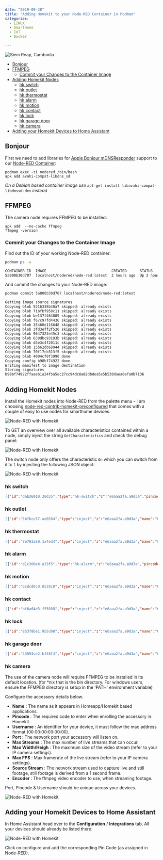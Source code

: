 ```yaml
---
date: "2019-09-28"
title: "Adding Homekit to your Node-RED Container in Podman"
categories:
  - LINUX
  - Smarthome
  - IoT
  - Docker

---
```


![Siem Reap, Cambodia](./photo-kt443t6d_64hdh43hfh6dgjdfhg4_d.jpg)



<!-- TOC -->

- [Bonjour](#bonjour)
- [FFMPEG](#ffmpeg)
    - [Commit your Changes to the Container Image](#commit-your-changes-to-the-container-image)
- [Adding Homekit Nodes](#adding-homekit-nodes)
    - [hk switch](#hk-switch)
    - [hk outlet](#hk-outlet)
    - [hk thermostat](#hk-thermostat)
    - [hk alarm](#hk-alarm)
    - [hk motion](#hk-motion)
    - [hk contact](#hk-contact)
    - [hk lock](#hk-lock)
    - [hk garage door](#hk-garage-door)
    - [hk camera](#hk-camera)
- [Adding your Homekit Devices to Home Assistant](#adding-your-homekit-devices-to-home-assistant)

<!-- /TOC -->


## Bonjour

First we need to add libraries for [Apple Bonjour mDNSResponder](https://pkgs.alpinelinux.org/package/edge/main/x86/avahi-compat-libdns_sd) support to our [Node-RED Container](/home-assistant-open-hab-node-red-io-broker-motion-eye-containerized#node-red):


```
podman exec -ti nodered /bin/bash
apk add avahi-compat-libdns_sd
```

_On a Debian based container image use_ `apt-get install libavahi-compat-libdnssd-dev` _instead_


## FFMPEG

The camera node requires FFMPEG to be installed:


```
apk add  --no-cache ffmpeg
ffmpeg -version
```




### Commit your Changes to the Container Image


Find out the ID of your working Node-RED container:

```bash
podman ps -a

CONTAINER ID  IMAGE                              CREATED      STATUS          NAMES
5a800b30d707  localhost/nodered/node-red:latest  2 hours ago  Up 2 hours ago  nodered
```


And commit the changes to your Node-RED image:

```bash
podman commit 5a800b30d707 localhost/nodered/node-red:latest

Getting image source signatures
Copying blob 5216338b40a7 skipped: already exists
Copying blob 71bfbf950c11 skipped: already exists
Copying blob be137f464809 skipped: already exists
Copying blob f67c97fd4436 skipped: already exists
Copying blob 35460e116648 skipped: already exists
Copying blob 3fd3eff2f520 skipped: already exists
Copying blob 9647323e45c3 skipped: already exists
Copying blob 630dbc93193b skipped: already exists
Copying blob d4e3c4f2011c skipped: already exists
Copying blob 15b62db68044 skipped: already exists
Copying blob 70f17cb313f5 skipped: already exists
Copying blob 4004cf0f3090 done
Copying config b98bf74922 done
Writing manifest to image destination
Storing signatures
b98bf74922ffaaeb1a24fba5ec27cc94dc8a82dbdea5e5b530daea0efa0b7136
```




## Adding Homekit Nodes

Install the Homekit nodes into Node-RED from the palette menu - I am choosing [node-red-contrib-homekit-preconfigured](http://flows.nodered.org/node/node-red-contrib-homekit-preconfigured) that comes with a couple of easy to use nodes for smarthome devices.


![Node-RED with Homekit](./Node-RED_with_Homekit_01.png)


To GET an overview over all available characteristics contained within a node, simply inject the string `GetCharacteristics` and check the debug panel:


![Node-RED with Homekit](./Node-RED_with_Homekit_02.png)


The switch node only offers the characteristic `On` which you can switch from `0` to `1` by injecting the following JSON object:


![Node-RED with Homekit](./Node-RED_with_Homekit_03.png)



### hk switch

```json
[{"id":"dab26010.30d35","type":"hk-switch","z":"e6aaa2fa.a9d3a","pincode":"794-77-253","username":"28:E7:B0:75:80:0C","name":"TestSwitch","port":"51093","interceptget":"No","originalId":"dab26010.30d35","x":230,"y":60,"wires":[["a25b193c.e530b8"]]},{"id":"a25b193c.e530b8","type":"debug","z":"e6aaa2fa.a9d3a","name":"","active":true,"tosidebar":true,"console":false,"tostatus":false,"complete":"false","x":386,"y":60,"wires":[]},{"id":"de29bd4d.a3c6b","type":"inject","z":"e6aaa2fa.a9d3a","name":"On","topic":"","payload":"{\"On\":1}","payloadType":"json","repeat":"","crontab":"","once":false,"onceDelay":0.1,"x":85,"y":61,"wires":[["dab26010.30d35"]]},{"id":"879ccff8.550e4","type":"inject","z":"e6aaa2fa.a9d3a","name":"Off","topic":"","payload":"{\"On\":0}","payloadType":"json","repeat":"","crontab":"","once":false,"onceDelay":0.1,"x":84,"y":101,"wires":[["dab26010.30d35"]]},{"id":"5a0ba7f0.b25be8","type":"inject","z":"e6aaa2fa.a9d3a","name":"GET","topic":"","payload":"GetCharacteristics","payloadType":"str","repeat":"","crontab":"","once":false,"onceDelay":0.1,"x":85,"y":23,"wires":[["dab26010.30d35"]]}]
```


### hk outlet


```json
[{"id":"5bfbcc57.ae0584","type":"inject","z":"e6aaa2fa.a9d3a","name":"GET","topic":"","payload":"GetCharacteristics","payloadType":"str","repeat":"","crontab":"","once":false,"onceDelay":0.1,"x":84,"y":160,"wires":[["53cd054d.71517c"]]},{"id":"ae543ca6.70421","type":"debug","z":"e6aaa2fa.a9d3a","name":"","active":true,"tosidebar":true,"console":false,"tostatus":false,"complete":"false","x":407,"y":240,"wires":[]},{"id":"53cd054d.71517c","type":"hk-outlet","z":"e6aaa2fa.a9d3a","pincode":"559-11-933","username":"3E:37:41:D5:BF:22","name":"Power Outlet","port":"56821","interceptget":"Yes","originalId":"53cd054d.71517c","x":239,"y":240,"wires":[["ae543ca6.70421"]]},{"id":"54092f53.ccc79","type":"inject","z":"e6aaa2fa.a9d3a","name":"Off","topic":"","payload":"{\"On\":0}","payloadType":"json","repeat":"","crontab":"","once":false,"onceDelay":0.1,"x":84,"y":239,"wires":[["53cd054d.71517c"]]},{"id":"88f4911e.d87d5","type":"inject","z":"e6aaa2fa.a9d3a","name":"On","topic":"","payload":"{\"On\":1}","payloadType":"json","repeat":"","crontab":"","once":false,"onceDelay":0.1,"x":85,"y":199,"wires":[["53cd054d.71517c"]]},{"id":"c308fa64.b349e8","type":"inject","z":"e6aaa2fa.a9d3a","name":"Not In Use","topic":"","payload":"{\"OutletInUse\":0}","payloadType":"json","repeat":"","crontab":"","once":false,"onceDelay":0.1,"x":91,"y":320,"wires":[["53cd054d.71517c"]]},{"id":"aae5ea4e.139478","type":"inject","z":"e6aaa2fa.a9d3a","name":"In Use","topic":"","payload":"{\"OutletInUse\":1}","payloadType":"json","repeat":"","crontab":"","once":false,"onceDelay":0.1,"x":82,"y":280,"wires":[["53cd054d.71517c"]]}]
```


### hk thermostat


```json
[{"id":"7e793a50.1a4ed4","type":"inject","z":"e6aaa2fa.a9d3a","name":"Current/Target Temp","topic":"","payload":"{\"CurrentTemperature\":21,\"TargetTemperature\":24,\"TemperatureDisplayUnits\":\"°C\"}","payloadType":"json","repeat":"","crontab":"","once":false,"onceDelay":0.1,"x":124,"y":413,"wires":[["970b8ade.44fb88"]]},{"id":"970b8ade.44fb88","type":"hk-thermostat","z":"e6aaa2fa.a9d3a","pincode":"577-50-506","username":"90:D1:75:A3:59:89","name":"Thermostat","port":"52378","interceptget":"Yes","supportsCooling":"No","originalId":"970b8ade.44fb88","x":327,"y":375,"wires":[["5c7fd16a.bdaaf"]]},{"id":"5c7fd16a.bdaaf","type":"debug","z":"e6aaa2fa.a9d3a","name":"","active":true,"tosidebar":true,"console":false,"tostatus":false,"complete":"false","x":487,"y":375,"wires":[]},{"id":"fe72146a.0de2c8","type":"inject","z":"e6aaa2fa.a9d3a","name":"GET","topic":"","payload":"GetCharacteristics","payloadType":"str","repeat":"","crontab":"","once":false,"onceDelay":0.1,"x":84,"y":375,"wires":[["970b8ade.44fb88"]]},{"id":"e97830e2.6813a","type":"inject","z":"e6aaa2fa.a9d3a","name":"Current/TargetState","topic":"","payload":"{\"CurrentHeatingCoolingState\":0,\"TargetHeatingCoolingState\":1}","payloadType":"json","repeat":"","crontab":"","once":false,"onceDelay":0.1,"x":124,"y":451,"wires":[["970b8ade.44fb88"]]}]
```



### hk alarm


```json
[{"id":"d1c360eb.a33f5","type":"hk-alarm","z":"e6aaa2fa.a9d3a","pincode":"771-22-989","username":"B4:B1:DB:16:E6:88","name":"Intruder Alarm","port":"49288","interceptget":"Yes","originalId":"d1c360eb.a33f5","x":324,"y":512,"wires":[["d6de3190.19907"]]},{"id":"c0e56e96.9af34","type":"inject","z":"e6aaa2fa.a9d3a","name":"GET","topic":"","payload":"GetCharacteristics","payloadType":"str","repeat":"","crontab":"","once":false,"onceDelay":0.1,"x":87,"y":512,"wires":[["d1c360eb.a33f5"]]},{"id":"d6de3190.19907","type":"debug","z":"e6aaa2fa.a9d3a","name":"","active":true,"tosidebar":true,"console":false,"tostatus":false,"complete":"false","x":492,"y":512,"wires":[]},{"id":"a6a0c561.9081d8","type":"inject","z":"e6aaa2fa.a9d3a","name":"Current/Target State","topic":"","payload":"{\"SecuritySystemTargetState\":1,\"SecuritySystemCurrentState\":1}","payloadType":"json","repeat":"","crontab":"","once":false,"onceDelay":0.1,"x":126,"y":551,"wires":[["d1c360eb.a33f5"]]},{"id":"3f1d4147.2185ee","type":"inject","z":"e6aaa2fa.a9d3a","name":"Tampered/Fault State","topic":"","payload":"{\"StatusFault\":1,\"StatusTampered\":1}","payloadType":"json","repeat":"","crontab":"","once":false,"onceDelay":0.1,"x":135,"y":590,"wires":[["d1c360eb.a33f5"]]}]
```



### hk motion


```json
[{"id":"bcdcd6c0.8530c8","type":"inject","z":"e6aaa2fa.a9d3a","name":"GET","topic":"","payload":"GetCharacteristics","payloadType":"str","repeat":"","crontab":"","once":false,"onceDelay":0.1,"x":85,"y":647,"wires":[["11606b68.e07905"]]},{"id":"1e440055.ba776","type":"debug","z":"e6aaa2fa.a9d3a","name":"","active":true,"tosidebar":true,"console":false,"tostatus":false,"complete":"false","x":487,"y":647,"wires":[]},{"id":"11606b68.e07905","type":"hk-motion","z":"e6aaa2fa.a9d3a","pincode":"199-28-428","username":"C7:DA:E5:C2:49:71","name":"Motion Sensor","port":"57989","interceptget":"Yes","originalId":"11606b68.e07905","x":321,"y":647,"wires":[["1e440055.ba776"]]},{"id":"c7b07991.6079e8","type":"inject","z":"e6aaa2fa.a9d3a","name":"MotionDetected","topic":"","payload":"{\"MotionDetected\":true}","payloadType":"json","repeat":"","crontab":"","once":false,"onceDelay":0.1,"x":115,"y":684,"wires":[["11606b68.e07905"]]},{"id":"c7c10f08.c9f6d","type":"inject","z":"e6aaa2fa.a9d3a","name":"Active/Charging","topic":"","payload":"{\"StatusActive\":0, \"ChargingState\": 1}","payloadType":"json","repeat":"","crontab":"","once":false,"onceDelay":0.1,"x":116,"y":723,"wires":[["11606b68.e07905"]]},{"id":"d6204201.c36fe","type":"inject","z":"e6aaa2fa.a9d3a","name":"Level/LowBatt","topic":"","payload":"{\"BatteryLevel\":99, \"StatusLowBattery\": 0}","payloadType":"json","repeat":"","crontab":"","once":false,"onceDelay":0.1,"x":107,"y":762,"wires":[["11606b68.e07905"]]}]
```



### hk contact


```json
[{"id":"bf0a64d3.f53088","type":"inject","z":"e6aaa2fa.a9d3a","name":"GET","topic":"","payload":"GetCharacteristics","payloadType":"str","repeat":"","crontab":"","once":false,"onceDelay":0.1,"x":91,"y":828,"wires":[["61ceb5eb.e3ea3c"]]},{"id":"800d69f1.ee8418","type":"debug","z":"e6aaa2fa.a9d3a","name":"","active":true,"tosidebar":true,"console":false,"tostatus":false,"complete":"false","x":505,"y":828,"wires":[]},{"id":"14614a57.b85056","type":"inject","z":"e6aaa2fa.a9d3a","name":"ContactSensorState","topic":"","payload":"{\"ContactSensorState\":1}","payloadType":"json","repeat":"","crontab":"","once":false,"onceDelay":0.1,"x":131,"y":870,"wires":[["61ceb5eb.e3ea3c"]]},{"id":"61ceb5eb.e3ea3c","type":"hk-contact","z":"e6aaa2fa.a9d3a","pincode":"174-31-966","username":"1B:2B:CD:87:2B:85","name":"Backdoor","port":"47675","interceptget":"Yes","originalId":"61ceb5eb.e3ea3c","x":332,"y":828,"wires":[["800d69f1.ee8418"]]},{"id":"6a853bbd.3c79e4","type":"inject","z":"e6aaa2fa.a9d3a","name":"Tampered/Fault State","topic":"","payload":"{\"StatusFault\":1, \"StatusTampered\":1}","payloadType":"json","repeat":"","crontab":"","once":false,"onceDelay":0.1,"x":140,"y":909,"wires":[["61ceb5eb.e3ea3c"]]},{"id":"ef12f77f.7f8ee8","type":"inject","z":"e6aaa2fa.a9d3a","name":"Tampered/Fault State","topic":"","payload":"{\"BatteryLevel\":99, \"ChargingState\":0, \"StatusLowBattery\":1}","payloadType":"json","repeat":"","crontab":"","once":false,"onceDelay":0.1,"x":140,"y":948,"wires":[["61ceb5eb.e3ea3c"]]}]
```



### hk lock


```json
[{"id":"853f8be1.9b5d98","type":"inject","z":"e6aaa2fa.a9d3a","name":"GET","topic":"","payload":"GetCharacteristics","payloadType":"str","repeat":"","crontab":"","once":false,"onceDelay":0.1,"x":90,"y":1018,"wires":[["f2c56a8d.3f6638"]]},{"id":"74c13b20.ec2da4","type":"debug","z":"e6aaa2fa.a9d3a","name":"","active":true,"tosidebar":true,"console":false,"tostatus":false,"complete":"false","x":419,"y":1018,"wires":[]},{"id":"c09d1e63.070f6","type":"inject","z":"e6aaa2fa.a9d3a","name":"Target/CurrentState","topic":"","payload":"{\"LockTargetState\":0, \"LockCurrentState\":1}","payloadType":"json","repeat":"","crontab":"","once":false,"onceDelay":0.1,"x":130,"y":1060,"wires":[["f2c56a8d.3f6638"]]},{"id":"f2c56a8d.3f6638","type":"hk-lock","z":"e6aaa2fa.a9d3a","pincode":"277-44-193","username":"33:66:1F:D4:67:3D","name":"Door Lock","port":"52873","interceptget":"Yes","originalId":"f2c56a8d.3f6638","x":250,"y":1018,"wires":[["74c13b20.ec2da4"]]}]
```



### hk garage door



```json
[{"id":"43593ce2.bf48f4","type":"inject","z":"e6aaa2fa.a9d3a","name":"GET","topic":"","payload":"GetCharacteristics","payloadType":"str","repeat":"","crontab":"","once":false,"onceDelay":0.1,"x":90,"y":1140,"wires":[["a543a389.09561"]]},{"id":"7d018199.be1cd","type":"debug","z":"e6aaa2fa.a9d3a","name":"","active":true,"tosidebar":true,"console":false,"tostatus":false,"complete":"false","x":492,"y":1140,"wires":[]},{"id":"1c155e45.7fe2b2","type":"inject","z":"e6aaa2fa.a9d3a","name":"Current/TargetState","topic":"","payload":"{\"CurrentDoorState\":1, \"TargetDoorState\":0}","payloadType":"json","repeat":"","crontab":"","once":false,"onceDelay":0.1,"x":130,"y":1220,"wires":[["a543a389.09561"]]},{"id":"a543a389.09561","type":"hk-garage-door","z":"e6aaa2fa.a9d3a","pincode":"287-67-232","username":"47:4D:3C:E5:92:9D","name":"Garage Door","port":"44037","interceptget":"Yes","originalId":"a543a389.09561","x":331,"y":1140,"wires":[["7d018199.be1cd"]]},{"id":"8a04f667.1aa958","type":"inject","z":"e6aaa2fa.a9d3a","name":"LockCurrent/TargetState","topic":"","payload":"{\"LockCurrentState\":1, \"LockTargetState\":1}","payloadType":"json","repeat":"","crontab":"","once":false,"onceDelay":0.1,"x":150,"y":1260,"wires":[["a543a389.09561"]]},{"id":"34bb2003.96a8b","type":"inject","z":"e6aaa2fa.a9d3a","name":"Obstruction","topic":"","payload":"{\"ObstructionDetected\": true}","payloadType":"json","repeat":"","crontab":"","once":false,"onceDelay":0.1,"x":110,"y":1180,"wires":[["a543a389.09561"]]}]
```



### hk camera


The use of the camera node will require FFMPEG to be installed in its default location. (for *nix that is the bin directory. For windows users, ensure the FFMPEG directory is setup in the 'PATH' environment variable)


Configure the accessory details below.

* __Name__ : The name as it appears in Homeapp/Homekit based applications.
* __Pincode__ : The required code to enter when enrolling the accessory in Homekit.
* __Username__ : An identifier for your device, it must follow the mac address format (00:00:00:00:00:00).
* __Port__ : The network port your accessory will listen on.
* __Max Streams__ : The max number of live streams that can occur.
* __Max Width/Heigh__ : The maximum size of the video stream (refer to your IP camera settings).
* __Max FPS__ : Max framerate of the live stream (refer to your IP camera settings).
* __Source Stream__ : The network stream used to capture live and still footage, still footage is derived from a 1 second frame.
* __Encoder__ : The ffmpeg video encoder to use, when streaming footage.

Port, Pincode & Username should be unique across your devices.


![Node-RED with Homekit](./Node-RED_with_Homekit_11.png)




## Adding your Homekit Devices to Home Assistant

In Home Assistant head over to the __Configuration__ / __Integrations__ tab. All your devices should already be listed there:


![Node-RED with Homekit](./Node-RED_with_Homekit_12.png)


Click on configure and add the corresponding Pin Code (as assigned in Node-RED).
